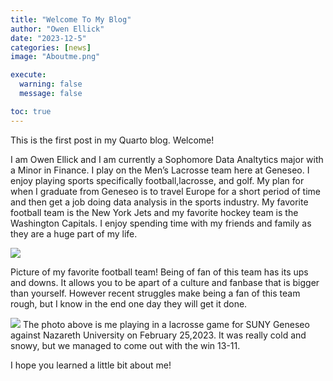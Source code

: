 ```yaml
---
title: "Welcome To My Blog"
author: "Owen Ellick"
date: "2023-12-5"
categories: [news]
image: "Aboutme.png"

execute: 
  warning: false
  message: false

toc: true
---
```


This is the first post in my Quarto blog. Welcome!

I am Owen Ellick and I am currently a Sophomore Data Analtytics major with a Minor in Finance. I play on the Men's Lacrosse team here at Geneseo. I enjoy playing sports specifically football,lacrosse, and golf. My plan for when I graduate from Geneseo is to travel Europe for a short period of time and then get a job doing data analysis in the sports industry. My favorite football team is the New York Jets and my favorite hockey team is the Washington Capitals. I enjoy spending time with my friends and family as they are a huge part of my life.

![](nyjets.png)

Picture of my favorite football team!
Being of fan of this team has its ups and downs. It allows you to be apart of a culture and fanbase that is bigger than yourself. However recent struggles make being a fan of this team rough, but I know in the end one day they will get it done.

![](Owenlax.png)
The photo above is me playing in a lacrosse game for SUNY Geneseo against Nazareth University on February 25,2023. It was really cold and snowy, but we managed to come out with the win 13-11.

I hope you learned a little bit about me!